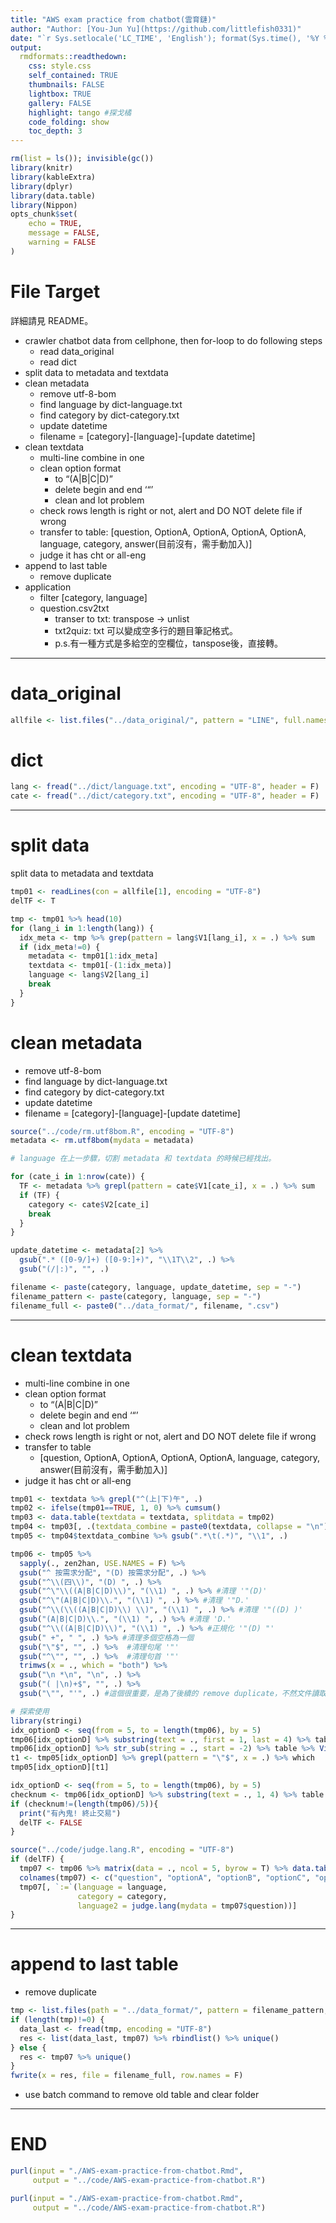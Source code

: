 ```yaml
---
title: "AWS exam practice from chatbot(雲育鏈)"
author: "Author: [You-Jun Yu](https://github.com/littlefish0331)"
date: "`r Sys.setlocale('LC_TIME', 'English'); format(Sys.time(), '%Y %b %d %a, %H:%M:%S')`" 
output:
  rmdformats::readthedown:
    css: style.css
    self_contained: TRUE
    thumbnails: FALSE
    lightbox: TRUE
    gallery: FALSE
    highlight: tango #探戈橘
    code_folding: show
    toc_depth: 3
---
```


```r
rm(list = ls()); invisible(gc())
library(knitr)
library(kableExtra)
library(dplyr)
library(data.table)
library(Nippon)
opts_chunk$set(
	echo = TRUE,
	message = FALSE,
	warning = FALSE
)
```

# File Target

詳細請見 README。

- crawler chatbot data from cellphone, then for-loop to do following steps
  - read data_original
  - read dict
- split data to metadata and textdata
- clean metadata
  - remove utf-8-bom
  - find language by dict-language.txt
  - find category by dict-category.txt
  - update datetime
  - filename = [category]-[language]-[update datetime]
- clean textdata
  - multi-line combine in one
  - clean option format
    - to "(A|B|C|D) "
    - delete begin and end '"'
    - clean \n and lot \n problem
  - check rows length is right or not, alert and DO NOT delete file if wrong
  - transfer to table: [question, OptionA, OptionA, OptionA, OptionA, language, category, answer(目前沒有，需手動加入)]
  - judge it has cht or all-eng
- append to last table
  - remove duplicate
- application
  - filter [category, language]
  - question.csv2txt
    - transer to txt: transpose -> unlist
    - txt2quiz: txt 可以變成空多行的題目筆記格式。
    - p.s.有一種方式是多給空的空欄位，tanspose後，直接轉。

---

# data_original

```r
allfile <- list.files("../data_original/", pattern = "LINE", full.names = T)
```

# dict

```r
lang <- fread("../dict/language.txt", encoding = "UTF-8", header = F)
cate <- fread("../dict/category.txt", encoding = "UTF-8", header = F)
```

---

# split data 

split data to metadata and textdata

```r
tmp01 <- readLines(con = allfile[1], encoding = "UTF-8")
delTF <- T
```

```r
tmp <- tmp01 %>% head(10)
for (lang_i in 1:length(lang)) {
  idx_meta <- tmp %>% grep(pattern = lang$V1[lang_i], x = .) %>% sum
  if (idx_meta!=0) {
    metadata <- tmp01[1:idx_meta]
    textdata <- tmp01[-(1:idx_meta)]
    language <- lang$V2[lang_i]
    break
  }
}
```

# clean metadata

- remove utf-8-bom
- find language by dict-language.txt
- find category by dict-category.txt
- update datetime
- filename = [category]-[language]-[update datetime]

```r
source("../code/rm.utf8bom.R", encoding = "UTF-8")
metadata <- rm.utf8bom(mydata = metadata)
```

```r
# language 在上一步驟，切割 metadata 和 textdata 的時候已經找出。
```

```r
for (cate_i in 1:nrow(cate)) {
  TF <- metadata %>% grepl(pattern = cate$V1[cate_i], x = .) %>% sum
  if (TF) {
    category <- cate$V2[cate_i]
    break
  }
}
```

```r
update_datetime <- metadata[2] %>% 
  gsub(".* ([0-9/]+) ([0-9:]+)", "\\1T\\2", .) %>% 
  gsub("(/|:)", "", .)
```

```r
filename <- paste(category, language, update_datetime, sep = "-")
filename_pattern <- paste(category, language, sep = "-")
filename_full <- paste0("../data_format/", filename, ".csv")
```

---

# clean textdata

- multi-line combine in one
- clean option format 
  - to "(A|B|C|D) "
  - delete begin and end '"'
  - clean \n and lot \n problem
- check rows length is right or not, alert and DO NOT delete file if wrong
- transfer to table
  - [question, OptionA, OptionA, OptionA, OptionA, language, category, answer(目前沒有，需手動加入)]
- judge it has cht or all-eng

```r
tmp01 <- textdata %>% grepl("^(上|下)午", .)
tmp02 <- ifelse(tmp01==TRUE, 1, 0) %>% cumsum()
tmp03 <- data.table(textdata = textdata, splitdata = tmp02)
tmp04 <- tmp03[, .(textdata_combine = paste0(textdata, collapse = "\n")), by = .(splitdata)]
tmp05 <- tmp04$textdata_combine %>% gsub(".*\t(.*)", "\\1", .)
```

```r
tmp06 <- tmp05 %>% 
  sapply(., zen2han, USE.NAMES = F) %>% 
  gsub("^ 按需求分配", "(D) 按需求分配", .) %>%
  gsub("^\\(四\\)", "(D) ", .) %>%
  gsub("^\"\\((A|B|C|D)\\)", "(\\1) ", .) %>% #清理 '"(D)'
  gsub("^\"(A|B|C|D)\\.", "(\\1) ", .) %>% #清理 '"D.'
  gsub("^\\(\\((A|B|C|D)\\) \\)", "(\\1) ", .) %>% #清理 '"((D) )'
  gsub("(A|B|C|D)\\.", "(\\1) ", .) %>% #清理 'D.'
  gsub("^\\((A|B|C|D)\\)", "(\\1) ", .) %>% #正規化 '"(D) "'
  gsub(" +", " ", .) %>% #清理多個空格為一個
  gsub("\"$", "", .) %>%  #清理句尾 '"'
  gsub("^\"", "", .) %>%  #清理句首 '"'
  trimws(x = ., which = "both") %>% 
  gsub("\n *\n", "\n", .) %>% 
  gsub("( |\n)+$", "", .) %>% 
  gsub("\"", "'", .) #這個很重要，是為了後續的 remove duplicate，不然文件讀取進來都會是 ""XXX""
```

```r
# 探索使用
library(stringi)
idx_optionD <- seq(from = 5, to = length(tmp06), by = 5)
tmp06[idx_optionD] %>% substring(text = ., first = 1, last = 4) %>% table %>% View()
tmp06[idx_optionD] %>% str_sub(string = ., start = -2) %>% table %>% View()
t1 <- tmp05[idx_optionD] %>% grepl(pattern = "\"$", x = .) %>% which
tmp05[idx_optionD][t1]
```

```r
idx_optionD <- seq(from = 5, to = length(tmp06), by = 5)
checknum <- tmp06[idx_optionD] %>% substring(text = ., 1, 4) %>% table %>% as.numeric() %>% .[1]
if (checknum!=(length(tmp06)/5)){
  print("有內鬼! 終止交易")
  delTF <- FALSE
}
```

```r
source("../code/judge.lang.R", encoding = "UTF-8")
if (delTF) {
  tmp07 <- tmp06 %>% matrix(data = ., ncol = 5, byrow = T) %>% data.table()
  colnames(tmp07) <- c("question", "optionA", "optionB", "optionC", "optionD")
  tmp07[, `:=`(language = language, 
               category = category,
               language2 = judge.lang(mydata = tmp07$question))]
}
```

---

# append to last table

- remove duplicate

```r
tmp <- list.files(path = "../data_format/", pattern = filename_pattern, full.names = T)
if (length(tmp)!=0) {
  data_last <- fread(tmp, encoding = "UTF-8")
  res <- list(data_last, tmp07) %>% rbindlist() %>% unique()
} else {
  res <- tmp07 %>% unique()
}
fwrite(x = res, file = filename_full, row.names = F)
```

- use batch command to remove old table and clear folder

---

# END

```r
purl(input = "./AWS-exam-practice-from-chatbot.Rmd",
     output = "../code/AWS-exam-practice-from-chatbot.R")
```

```r
purl(input = "./AWS-exam-practice-from-chatbot.Rmd",
     output = "../code/AWS-exam-practice-from-chatbot.R")
```
